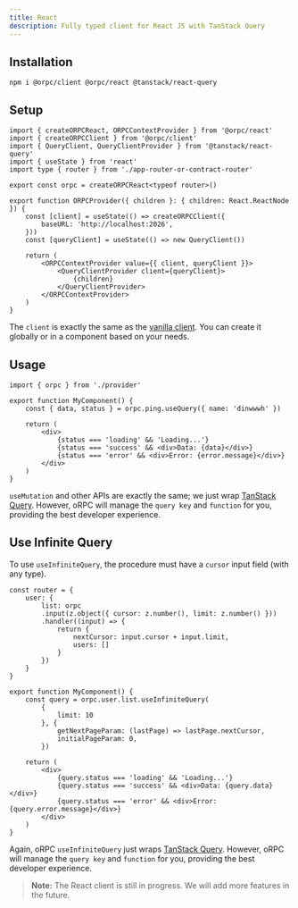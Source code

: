 ```yaml
---
title: React
description: Fully typed client for React JS with TanStack Query
---
```


## Installation

```package-install
npm i @orpc/client @orpc/react @tanstack/react-query
```

## Setup

```tsx
import { createORPCReact, ORPCContextProvider } from '@orpc/react'
import { createORPCClient } from '@orpc/client'
import { QueryClient, QueryClientProvider } from '@tanstack/react-query'
import { useState } from 'react'
import type { router } from './app-router-or-contract-router'

export const orpc = createORPCReact<typeof router>()

export function ORPCProvider({ children }: { children: React.ReactNode }) {
    const [client] = useState(() => createORPCClient({
        baseURL: 'http://localhost:2026',
    }))
    const [queryClient] = useState(() => new QueryClient())

    return (
        <ORPCContextProvider value={{ client, queryClient }}>
            <QueryClientProvider client={queryClient}>
                {children}
            </QueryClientProvider>
        </ORPCContextProvider>
    )
}
```

The `client` is exactly the same as the [vanilla client](/docs/client/vanilla). 
You can create it globally or in a component based on your needs.

## Usage

```tsx
import { orpc } from './provider'

export function MyComponent() {
    const { data, status } = orpc.ping.useQuery({ name: 'dinwwwh' })

    return (
        <div>
            {status === 'loading' && 'Loading...'}
            {status === 'success' && <div>Data: {data}</div>}
            {status === 'error' && <div>Error: {error.message}</div>}
        </div>
    )
}
```

`useMutation` and other APIs are exactly the same; we just wrap [TanStack Query](https://tanstack.com/query/latest).
However, oRPC will manage the `query key` and `function` for you, providing the best developer experience.

## Use Infinite Query

To use `useInfiniteQuery`, the procedure must have a `cursor` input field (with any type).

```tsx
const router = {
    user: {
        list: orpc
        .input(z.object({ cursor: z.number(), limit: z.number() }))
        .handler((input) => {
            return {
                nextCursor: input.cursor + input.limit,
                users: []
            }
        })
    }
}

export function MyComponent() {
    const query = orpc.user.list.useInfiniteQuery(
        {
            limit: 10
        }, {
            getNextPageParam: (lastPage) => lastPage.nextCursor,
            initialPageParam: 0,
        })

    return (
        <div>
            {query.status === 'loading' && 'Loading...'}
            {query.status === 'success' && <div>Data: {query.data}</div>}
            {query.status === 'error' && <div>Error: {query.error.message}</div>}
        </div>
    )
}
```

Again, oRPC `useInfiniteQuery` just wraps [TanStack Query](https://tanstack.com/query/latest). 
However, oRPC will manage the `query key` and `function` for you, providing the best developer experience.

> **Note:** The React client is still in progress. We will add more features in the future.